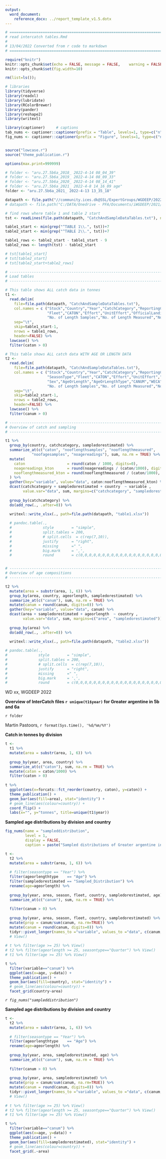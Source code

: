 ---
output: 
  word_document:
    reference_docx: ../report_template_v1.5.dotx
---

```{r setup, echo=FALSE, fig.asp=1.0, fig.align="center", message=FALSE, warning=FALSE}

# =======================================================================================
# read intercatch tables.Rmd
# 
# 13/04/2022 Converted from r code to markdown
# =======================================================================================

require("knitr")
knitr::opts_chunk$set(echo = FALSE,	message = FALSE,	warning = FALSE,	comment = "",	crop = TRUE )
knitr::opts_chunk$set(fig.width=10) 

rm(list=ls());

# libraries
library(tidyverse)
library(readxl)
library(lubridate)
library(RColorBrewer)
library(pander)
library(reshape2)
library(writexl)

library(captioner)     # captions
tab_nums <- captioner::captioner(prefix = "Table", levels=1, type=c("n"), infix=".")
fig_nums <- captioner::captioner(prefix = "Figure", levels=1, type=c("n"), infix=".")


source("lowcase.r")
source("theme_publication.r")

options(max.print=999999)

# folder <- "aru.27.5b6a_2018_ 2022-4-14 08_04_39"
# folder <- "aru.27.5b6a_2019_ 2022-4-14 08_09_33"
# folder <- "aru.27.5b6a_2020_ 2022-4-14 08_14_41"
# folder <- "aru.27.5b6a_2021_ 2022-4-8 14_16_09 age"
folder <- "aru.27.5b6a_2021_ 2022-4-13 13_35_18"

datapath <- file.path("//community.ices.dk@SSL/ExpertGroups/WGDEEP/2022 Meeting docs/06. Data/aru.27.5b6a/InterCatch", folder)
# datapath <- file.path("C:/DATA/Onedrive - PFA/Documents/iWGDEEP/2021/06. Data/aru.27.5b6a/InterCatch", folder)

# find rows where table 1 and table 2 start
tst <- readLines(file.path(datapath, "CatchAndSampleDataTables.txt"), n=-1, encoding = "UTF8") 

table1_start <- min(grep("^TABLE 1\\.", tst))+7
table2_start <- min(grep("^TABLE 2\\.", tst))+7

table1_rows <- table2_start - table1_start - 9
table2_rows <- length(tst) - table2_start

# tst[table1_start]
# tst[table2_start]
# tst[table2_start+table2_rows]

# ---------------------------------------------------------------------------------
# Load tables
# ---------------------------------------------------------------------------------

# This table shows ALL catch data in tonnes
t1 <- 
  read.delim(
    file=file.path(datapath, "CatchAndSampleDataTables.txt"), 
    col.names = c ("Stock","Country","Year","CatchCategory","ReportingCategory","CATONRaisedOrImported","MisreportedArea","Area","Season","SeasonType",
                   "Fleet","CATON","Effort","UnitEffort","OfficialLandings","SampledOrEstimated","SampledCatch",
                   "No. of Length Samples","No. of Length Measured","No. of Age Samples","No. Age Readings"),
    sep="\t", 
    skip=table1_start-1, 
    nrows = table1_rows, 
    header=FALSE) %>% 
  lowcase() %>% 
  filter(caton > 0)

# This table shows ALL catch data WITH AGE OR LENGTH DATA
t2 <- 
  read.delim(
    file=file.path(datapath, "CatchAndSampleDataTables.txt"), 
    col.names = c ("Stock","Country","Year","CatchCategory","ReportingCategory","CATONRaisedOrImported","MisreportedArea","Area","Season",
                   "SeasonType","Fleet","CATON","Effort","UnitEffort","OfficialLandings","SampledOrEstimated",
                   "Sex","AgeOrLength","AgeOrLengthType","CANUM","WECA","LECA","SampledCatch",
                   "No. of Length Samples","No. of Length Measured","No. of Age Samples","No. Age Readings"),
    sep="\t", 
    skip=table2_start-1, 
    nrows = table2_rows, 
    header=FALSE) %>% 
  lowcase() %>% 
  filter(canum > 0)

# ---------------------------------------------------------------------------------
# Overview of catch and sampling
# ---------------------------------------------------------------------------------

t1 %>% 
  group_by(country, catchcategory, sampledorestimated) %>% 
  summarize_at(c("caton", "nooflengthsamples", "nooflengthmeasured",
            "noofagesamples", "noagereadings"), sum, na.rm = TRUE) %>% 
  mutate(
    caton                   = round(caton / 1000, digits=0),
    noagereadings_kton      = round(noagereadings / (caton/1000), digits=0),
    nooflengthmeasured_kton = round(nooflengthmeasured / (caton/1000), digits=0)
  ) %>% 
  gather(key="variable", value="data", caton:nooflengthmeasured_kton) %>%
  dcast(catchcategory + sampledorestimated + country  ~ variable , 
        value.var="data", sum, margins=c("catchcategory", "sampledorestimated")) %>% 
  
  group_by(catchcategory) %>%
  do(add_row(., .after=0)) %>%
  
  writexl::write_xlsx(., path=file.path(datapath, "table1.xlsx"))

  # pandoc.table(., 
  #              style        = "simple",
  #              split.tables = 200, 
  #              # split.cells  = c(rep(7,10)),
  #              justify      = "right",
  #              missing      =" ",
  #              big.mark     = ',', 
  #              round        = c(0,0,0,0,0,0,0,0,0,0,0,0,0,0,0,0,0,0,0,0) )


# ---------------------------------------------------------------------------------
# Overview of age compositions
# ---------------------------------------------------------------------------------

t2 %>% 
  mutate(area = substr(area, 1, 6)) %>% 
  group_by(area, country, ageorlength, sampledorestimated) %>% 
  summarize_at(c("canum"), sum, na.rm = TRUE) %>% 
  mutate(canum = round(canum, digits=0)) %>% 
  gather(key="variable", value="data", canum) %>%
  dcast(area + sampledorestimated + ageorlength  ~ country , 
        value.var="data", sum, margins=c("area", "sampledorestimated")) %>% 
  
  group_by(area) %>%
  do(add_row(., .after=0)) %>%
  
  writexl::write_xlsx(., path=file.path(datapath, "table2.xlsx"))

# pandoc.table(., 
#              style        = "simple",
#              split.tables = 200, 
#              # split.cells  = c(rep(7,10)),
#              justify      = "right",
#              missing      =" ",
#              big.mark     = ',', 
#              round        = c(0,0,0,0,0,0,0,0,0,0,0,0,0,0,0,0,0,0,0,0) )


```

WD xx, WGDEEP 2022 

**Overview of InterCatch files `r unique(t1$year)` for Greater argentine in 5b and 6a**

`r folder`

Martin Pastoors, `r format(Sys.time(), '%d/%m/%Y')`


**Catch in tonnes by division**

```{r, echo=FALSE, fig.asp=0.6, fig.align="center", message=FALSE, warning=FALSE}


t <-
  t1 %>% 
  mutate(area = substr(area, 1, 6)) %>% 
  
  group_by(year, area, country) %>% 
  summarize_at(c("caton"), sum, na.rm = TRUE) %>%
  mutate(caton = caton/1000) %>% 
  filter(caton > 0) 
  
t %>% 
  ggplot(aes(x=forcats::fct_reorder(country, caton), y=caton)) +
  theme_publication() +
  geom_bar(aes(fill=area), stat="identity") +
  # geom_line(aes(colour=country)) +
  coord_flip() +
  labs(x="", y="tonnes", title=unique(t1$year))


```

\newpage

**Sampled age distributions by division and country**

```{r, echo=FALSE, fig.asp=0.8, fig.align="center", message=FALSE, warning=FALSE}

fig_nums(name = "sampleddistribution", 
         level = 1, 
         display = FALSE, 
         caption = paste("Sampled distributions of Greater argentine in",unique(t2$year)))

t <-
  t2 %>% 
  mutate(area = substr(area, 1, 6)) %>% 
  
  # filter(seasontype == "Year") %>% 
  filter(ageorlengthtype    == "Age") %>%
  filter(sampledorestimated == "Sampled_Distribution") %>% 
  rename(age=ageorlength) %>% 
  
  group_by(year, area, season, fleet, country, sampledorestimated, age) %>% 
  summarize_at(c("canum"), sum, na.rm = TRUE) %>%
  
  filter(canum > 0) %>% 
  
  group_by(year, area, season, fleet, country, sampledorestimated) %>% 
  mutate(prop = canum/sum(canum, na.rm=TRUE)) %>% 
  mutate(canum = round(canum, digits=0)) %>% 
  tidyr::pivot_longer(names_to ="variable", values_to ="data", c(canum,prop))
  # View()
  
# t %>% filter(age >= 25) %>% View()
# t2 %>% filter(ageorlength >= 25, seasontype=="Quarter") %>% View()
# t1 %>% filter(age >= 25) %>% View()

t %>% 
  filter(variable=="canum") %>% 
  ggplot(aes(x=age, y=data)) +
  theme_publication() +
  geom_bar(aes(fill=country), stat="identity") +
  # geom_line(aes(colour=country)) +
  facet_grid(country~area)

```

_`r fig_nums("sampleddistribution")`_


\newpage

**Sampled age distributions by division and country**

```{r, echo=FALSE, fig.asp=0.6, fig.align="center", message=FALSE, warning=FALSE}


t <-
  t2 %>% 
  mutate(area = substr(area, 1, 6)) %>% 
  
  # filter(seasontype == "Year") %>% 
  filter(ageorlengthtype    == "Age") %>%
  rename(age=ageorlength) %>% 
  
  group_by(year, area, sampledorestimated, age) %>% 
  summarize_at(c("canum"), sum, na.rm = TRUE) %>%
  
  filter(canum > 0) %>% 
  
  group_by(year, area, sampledorestimated) %>% 
  mutate(prop = canum/sum(canum, na.rm=TRUE)) %>% 
  mutate(canum = round(canum, digits=0)) %>% 
  tidyr::pivot_longer(names_to ="variable", values_to ="data", c(canum,prop))
  # View()
  
# t %>% filter(age >= 25) %>% View()
# t2 %>% filter(ageorlength >= 25, seasontype=="Quarter") %>% View()
# t1 %>% filter(age >= 25) %>% View()

t %>% 
  filter(variable=="canum") %>% 
  ggplot(aes(x=age, y=data)) +
  theme_publication() +
  geom_bar(aes(fill=sampledorestimated), stat="identity") +
  # geom_line(aes(colour=country)) +
  facet_grid(.~area)

```